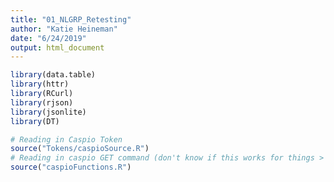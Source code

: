 ```yaml
---
title: "01_NLGRP_Retesting"
author: "Katie Heineman"
date: "6/24/2019"
output: html_document
---
```


```r
library(data.table)
library(httr)
library(RCurl)
library(rjson)
library(jsonlite)
library(DT)

# Reading in Caspio Token
source("Tokens/caspioSource.R")
# Reading in caspio GET command (don't know if this works for things > 1000)
source("caspioFunctions.R")
```
